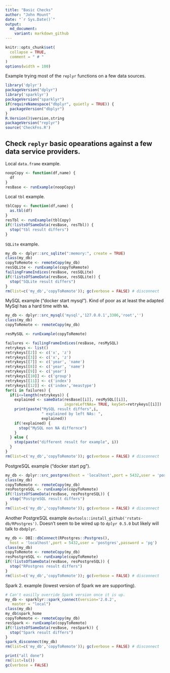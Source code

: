 ```yaml
---
title: "Basic Checks"
author: "John Mount"
date: "`r Sys.Date()`"
output:
  md_document:
    variant: markdown_github
---
```


```r
knitr::opts_chunk$set(
  collapse = TRUE,
  comment = " # "
)
options(width = 100)
```

Example trying most of the `replyr` functions on a few data sources.

```r
library('dplyr')
packageVersion("dplyr")
library('sparklyr')
packageVersion("sparklyr")
if(requireNamespace("dbplyr", quietly = TRUE)) {
  packageVersion("dbplyr")
}
R.Version()$version.string
packageVersion("replyr")
source('CheckFns.R')
```


Check `replyr` basic opearations against a few data service providers.
-------------


Local `data.frame` example.

```r
noopCopy <- function(df,name) {
  df
}
resBase <- runExample(noopCopy)
```

Local `tbl` example.

```r
tblCopy <- function(df,name) {
  as.tbl(df)
}
resTbl <- runExample(tblCopy)
if(!listsOfSameData(resBase, resTbl)) {
  stop("tbl result differs")
}
```

`SQLite` example.

```r
my_db <- dplyr::src_sqlite(":memory:", create = TRUE)
class(my_db)
copyToRemote <- remoteCopy(my_db)
resSQLite <- runExample(copyToRemote)
failingFrameIndices(resBase, resSQLite)
if(!listsOfSameData(resBase, resSQLite)) {
  stop("SQLite result differs")
}
rm(list=c('my_db','copyToRemote')); gc(verbose = FALSE) # disconnect
```

MySQL example ("docker start mysql").  Kind of poor as at least the adapted MySql 
has a hard time with `NA`.

```r
my_db <- dplyr::src_mysql('mysql','127.0.0.1',3306,'root','')
class(my_db)
copyToRemote <- remoteCopy(my_db)

resMySQL <- runExample(copyToRemote)

failures <- failingFrameIndices(resBase, resMySQL) 
retrykeys <- list()
retrykeys[[2]] <- c('x', 'z')
retrykeys[[3]] <- c('x', 'z')
retrykeys[[7]] <- c('year', 'name')
retrykeys[[8]] <- c('year', 'name')
retrykeys[[9]] <- c('year')
retrykeys[[10]] <- c('group')
retrykeys[[11]] <- c('index')
retrykeys[[12]] <- c('index','meastype')
for(i in failures) {
  if(i<=length(retrykeys)) {
    explained <- sameData(resBase[[i]], resMySQL[[i]],
                          ingoreLeftNAs= TRUE, keySet=retrykeys[[i]])
    print(paste("MySQL result differs",i,
                " explained by left NAs: ",
                explained))
    if(!explained) {
      stop("MySQL non NA differnce")
    }
  } else {
    stop(paste("different result for example", i))
  }
}
rm(list=c('my_db','copyToRemote')); gc(verbose = FALSE) # disconnect
```

PostgreSQL example ("docker start pg").

```r
my_db <- dplyr::src_postgres(host = 'localhost',port = 5432,user = 'postgres',password = 'pg')
class(my_db)
copyToRemote <- remoteCopy(my_db)
resPostgreSQL <- runExample(copyToRemote)
if(!listsOfSameData(resBase, resPostgreSQL)) {
  stop("PostgreSQL result differs")
}
rm(list=c('my_db','copyToRemote')); gc(verbose = FALSE) # disconnect
```

Another PostgreSQL example `devtools::install_github('rstats-db/RPostgres')`.
Doesn't seem to be wired up to `dplyr 0.5.0` but likely will talk to `dbdplyr`.

```r
my_db <- DBI::dbConnect(RPostgres::Postgres(),
  host = 'localhost',port = 5432,user = 'postgres',password = 'pg')
class(my_db)
copyToRemote <- remoteCopy(my_db)
resPostgreSQL <- runExample(copyToRemote)
if(!listsOfSameData(resBase, resPostgreSQL)) {
  stop("RPostgres result differs")
}
rm(list=c('my_db','copyToRemote')); gc(verbose = FALSE) # disconnect
```


Spark 2. example (lowest version of Spark we are supporting).

```r
# Can't easilly override Spark version once it is up.
my_db <- sparklyr::spark_connect(version='2.0.2', 
   master = "local")
class(my_db)
my_db$spark_home
copyToRemote <- remoteCopy(my_db)
resSpark <- runExample(copyToRemote)
if(!listsOfSameData(resBase, resSpark)) {
  stop("Spark result differs")
}
spark_disconnect(my_db)
rm(list=c('my_db','copyToRemote')); gc(verbose = FALSE) # disconnect
```

```r
print("all done")
rm(list=ls())
gc(verbose = FALSE)
```
